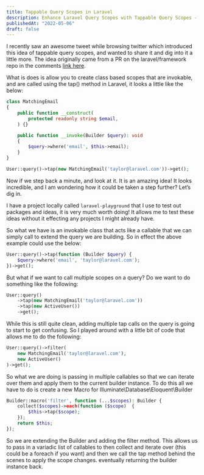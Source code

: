 ```yaml
---
title: Tappable Query Scopes in Laravel
description: Enhance Laravel Query Scopes with Tappable Query Scopes - Learn about tappable query scopes in Laravel, a clean way to apply multiple scopes.
publishedAt: "2022-05-06"
draft: false
---
```


I recently saw an awesome tweet while browsing twitter which introduced this idea of tappable query scopes, and wanted to share it and dig into it a little more. The idea originally came from a PR on the laravel/framework repo in the comments [link here](https://github.com/laravel/framework/pull/42111#issuecomment-1116944244).

What is does is allow you to create class based scopes that are invokable, and are called using the tap() method in Laravel, it looks a little like the below:

```php
class MatchingEmail
{
    public function __construct(
        protected readonly string $email,
    ) {}

    public function __invoke(Builder $query): void
    {
        $query->where('email', $this->email);
    }
}

User::query()->tap(new MatchingEmail('taylor@laravel.com'))->get();
```

Now if we step back a minute, and look at it. It is an amazing idea! It looks incredible, and I am wondering how it could be taken a step further? Let’s dig in.

I have a project locally called `laravel-playground` that I use to test out packages and ideas, it is very much worth doing! It allows me to test these ideas without it effecting any projects I might already have.

So what we have is an invokable class that acts like a callable that we can simply call to extend the query we are building. So in effect the above example could use the below:

```php
User::query()->tap(function (Builder $query) {
    $query->where('email', 'taylor@laravel.com');
})->get();
```

But what if we want to call multiple scopes on a query? Do we want to do something like the following:

```php
User::query()
    ->tap(new MatchingEmail('taylor@laravel.com'))
    ->tap(new ActiveUser())
    ->get();
```

While this is still quite clean, adding multiple tap calls on the query is going to start to get confusing. So I played around with a little bit of code that allows me to do the following:

```php
User::query()->filter(
    new MatchingEmail('taylor@laravel.com'),
    new ActiveUser()
)->get();
```

So what we are doing is passing in multiple callables so that we can iterate over them and apply them to the current builder instance. To do this all we have to do is create a new Macro for Illuminate\Database\Eloquent\Builder

```php
Builder::macro('filter', function (...$scopes): Builder {
    collect($scopes)->each(function ($scope)  {
        $this->tap($scope);
    });
    return $this;
});
```

So we are extending the Builder and adding the filter method. This allows us to pass in a variadic list of callables to then collect and iterate over (this could be a foreach if you want) and then we call the tap method behind the scenes to apply the scope changes. eventually returning the builder instance back.
